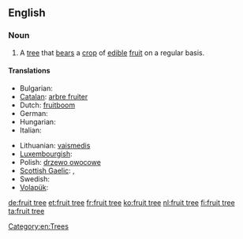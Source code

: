 ==English==
{{wikipedia}}

===Noun===
{{en-noun|sg=[[fruit]] [[tree]]}}

# A [[tree]] that [[bears]] a [[crop]] of [[edible]] [[fruit]] on a regular basis.

====Translations====
{{trans-top|a tree that bears a crop of edible fruit on a regular basis}}
* Bulgarian: {{t-|bg|овошка|f}}
* [[Catalan]]: [[arbre fruiter]] {{m}}
* Dutch: [[fruitboom]] {{m}}
* German: {{t+|de|Obstbaum|m}}
* Hungarian: {{t+|hu|gyümölcsfa}}
* Italian: {{t-|it|albero da frutto|m}}
{{trans-mid}}
* Lithuanian: [[vaismedis]] {{m}}
* [[Luxembourgish]]: {{t|lb|Uebstbam|m}}
* Polish: [[drzewo owocowe]] {{n}}
* [[Scottish Gaelic]]: {{t|gd|meas-chraobh|f}}, {{t|gd|craobh-mheas|f}}
* Swedish: {{t|sv|fruktträd|n}}
* [[Volapük]]: {{t|vo|flukabim}}
{{trans-bottom}}

[[Category:en:Trees]]

[[de:fruit tree]]
[[et:fruit tree]]
[[fr:fruit tree]]
[[ko:fruit tree]]
[[nl:fruit tree]]
[[fi:fruit tree]]
[[ta:fruit tree]]